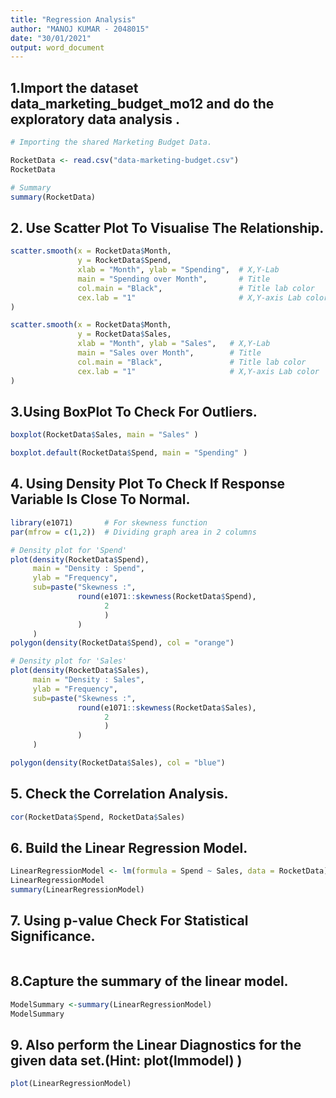 ```yaml
---
title: "Regression Analysis"
author: "MANOJ KUMAR - 2048015"
date: "30/01/2021"
output: word_document
---
```



## 1.Import the dataset data_marketing_budget_mo12 and do the exploratory data analysis .
```r
# Importing the shared Marketing Budget Data.

RocketData <- read.csv("data-marketing-budget.csv")
RocketData

# Summary
summary(RocketData)

```

## 2. Use Scatter Plot To Visualise The Relationship.
```r
scatter.smooth(x = RocketData$Month, 
               y = RocketData$Spend, 
               xlab = "Month", ylab = "Spending",  # X,Y-Lab
               main = "Spending over Month",       # Title
               col.main = "Black",                 # Title lab color
               cex.lab = "1"                       # X,Y-axis Lab color
)
```
```r
scatter.smooth(x = RocketData$Month, 
               y = RocketData$Sales, 
               xlab = "Month", ylab = "Sales",   # X,Y-Lab
               main = "Sales over Month",        # Title
               col.main = "Black",               # Title lab color
               cex.lab = "1"                     # X,Y-axis Lab color 
)
```


## 3.Using BoxPlot To Check For Outliers.
```r
boxplot(RocketData$Sales, main = "Sales" )
```
```r
boxplot.default(RocketData$Spend, main = "Spending" )
```

## 4. Using Density Plot To Check If Response Variable Is Close To Normal.
```r
library(e1071)       # For skewness function
par(mfrow = c(1,2))  # Dividing graph area in 2 columns

# Density plot for 'Spend'
plot(density(RocketData$Spend), 
     main = "Density : Spend",
     ylab = "Frequency",
     sub=paste("Skewness :",
               round(e1071::skewness(RocketData$Spend),
                     2
                     )
               )
     ) 
polygon(density(RocketData$Spend), col = "orange")

# Density plot for 'Sales'
plot(density(RocketData$Sales), 
     main = "Density : Sales",
     ylab = "Frequency",
     sub=paste("Skewness :",
               round(e1071::skewness(RocketData$Sales),
                     2
                     )
               )
     ) 

polygon(density(RocketData$Sales), col = "blue")
```


## 5. Check the Correlation Analysis.
```r
cor(RocketData$Spend, RocketData$Sales)
```


## 6. Build the Linear Regression Model.
```r
LinearRegressionModel <- lm(formula = Spend ~ Sales, data = RocketData)
LinearRegressionModel
summary(LinearRegressionModel)
```

## 7. Using p-value Check For Statistical Significance.
```r

```


## 8.Capture the summary of the linear model.
```r
ModelSummary <-summary(LinearRegressionModel)
ModelSummary
```


## 9. Also perform the Linear Diagnostics for the given data set.(Hint: plot(lmmodel) )
        
```r
plot(LinearRegressionModel)
```


